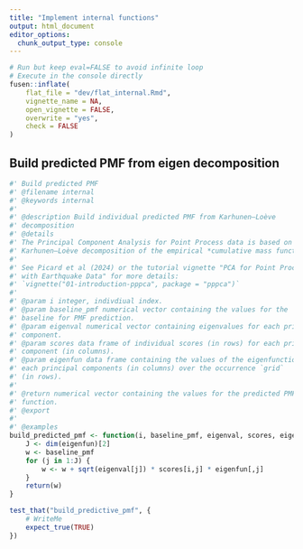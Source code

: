 ```yaml
---
title: "Implement internal functions"
output: html_document
editor_options: 
  chunk_output_type: console
---
```


<!-- {fusen} related framework -->

```r
# Run but keep eval=FALSE to avoid infinite loop
# Execute in the console directly
fusen::inflate(
    flat_file = "dev/flat_internal.Rmd", 
    vignette_name = NA,
    open_vignette = FALSE,
    overwrite = "yes",
    check = FALSE
)
```


## Build predicted PMF from eigen decomposition

```r
#' Build predicted PMF
#' @filename internal
#' @keywords internal
#' 
#' @description Build individual predicted PMF from Karhunen–Loève 
#' decomposition
#' @details
#' The Principal Component Analysis for Point Process data is based on the 
#' Karhunen–Loève decomposition of the empirical *cumulative mass functions*.
#' 
#' See Picard et al (2024) or the tutorial vignette "PCA for Point Processes 
#' with Earthquake Data" for more details:
#' `vignette("01-introduction-pppca", package = "pppca")`
#'
#' @param i integer, indivdiual index.
#' @param baseline_pmf numerical vector containing the values for the 
#' baseline for PMF prediction.
#' @param eigenval numerical vector containing eigenvalues for each principal 
#' component.
#' @param scores data frame of individual scores (in rows) for each principal 
#' component (in columns).
#' @param eigenfun data frame containing the values of the eigenfunctions for 
#' each principal components (in columns) over the occurrence `grid` 
#' (in rows).
#'
#' @return numerical vector containing the values for the predicted PMF 
#' function.
#' @export
#'
#' @examples
build_predicted_pmf <- function(i, baseline_pmf, eigenval, scores, eigenfun) {
    J <- dim(eigenfun)[2]
    w <- baseline_pmf
    for (j in 1:J) {
        w <- w + sqrt(eigenval[j]) * scores[i,j] * eigenfun[,j]
    }
    return(w)
}
```

```r
test_that("build_predictive_pmf", {
    # WriteMe
    expect_true(TRUE)
})
```
